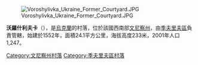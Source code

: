 [[Image:Voroshylivka_Ukraine_Former_Courtyard.JPG|right]]

{{coord|49|2|32|N|28|19|57|E|scale:30000|display=title}}

'''沃羅什利夫卡'''（{{lang-uk|Ворошилівка}}），是[[烏克蘭|烏克蘭]]的村落，位於該國西南部[[文尼察州|文尼察州]]，由[[季夫里夫區|季夫里夫區]]負責管轄，始建於1552年，面積24.1平方公里，海拔高度233米，2001年人口1,247。

[[Category:文尼察州村落|Category:文尼察州村落]]
[[Category:季夫里夫區村落|Category:季夫里夫區村落]]


{{Vinnytsia-geo-stub}}